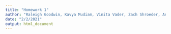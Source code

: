 ```yaml
---
title: "Homework 1"
author: "Raleigh Goodwin, Kavya Mudiam, Vinita Vader, Zach Shroeder, Ann-Marie Barrett"
date: "2/2/2021"
output: html_document
---
```


